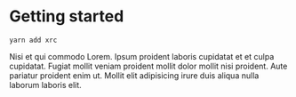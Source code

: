 
# Getting started

    yarn add xrc

Nisi et qui commodo Lorem. Ipsum proident laboris cupidatat et et culpa cupidatat. Fugiat mollit veniam proident mollit dolor mollit nisi proident. Aute pariatur proident enim ut. Mollit elit adipisicing irure duis aliqua nulla laborum laboris elit.

<Box s={200} bg="coral" />

